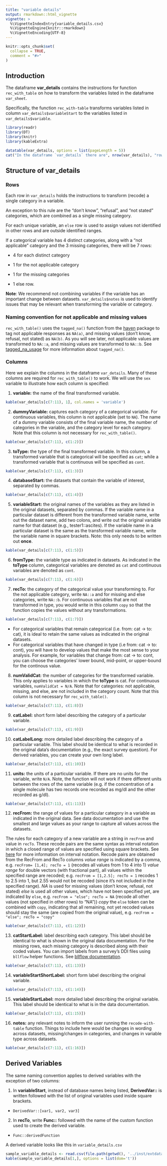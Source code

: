 ```yaml
---
title: "variable details"
output: rmarkdown::html_vignette
vignette: >
  %\VignetteIndexEntry{variable_details.csv}     
  %\VignetteEngine{knitr::rmarkdown} 
  %\VignetteEncoding{UTF-8}
---
```


```r
knitr::opts_chunk$set(
  collapse = TRUE,
  comment = "#>"
)
```

## Introduction

The dataframe **var_details** contains the instructions for function `rec_with_table` on how to transform the variables listed in the dataframe `var_sheet`.

Specifically, the function `rec_with-table` transforms variables listed in column `var_details$variableStart` to the variables listed in `var_details$variable`. 

```r
library(readr)
library(DT)
library(knitr)
library(kableExtra)

datatable(var_details, options = list(pageLength = 5))
cat("In the dataframe `var_details` there are", nrow(var_details), "rows and", ncol(var_details), "columns", "\n\n")
```

## Structure of var_details


### Rows

Each row in `var_details` holds the instructions to transform (recode) a single category in a variable.

An exception to this rule are the "don't know", "refusal", and "not stated" categories, which are combined as a single missing category.

For each unique variable, an `else` row is used to assign values not identified in other rows and are outside identified ranges.

If a categorical variable has 4 distinct categories, along with a "not applicable" category and the 3 missing categories, there will be 7 rows: 

+ 4 for each distinct category

+ 1 for the not applicable category

+ 1 for the missing categories

+ 1 else row.

**Note**: We recommend not combining variables if the variable has an important change between datasets. `var_details$notes` is used to identify issues that may be relevant when transforming the variable or category.

### Naming convention for not applicable and missing values

`rec_with_table()` uses the `tagged_na()` function from the [haven](https://www.rdocumentation.org/packages/haven/versions/2.1.1) package to tag not applicable responses as `NA(a)`, and missing values (don't know, refusal, not stated) as `NA(b)`. As you will see later, not applicable values are transformed to `NA::a`, and missing values are transformed to `NA::b`. See [tagged_na_usage](tagged_na_usage.html) for more information about `tagged_na()`.

### Columns

Here we explain the columns in the dataframe `var_details`. Many of these columns are required for `rec_with_table()` to work. We will use the `sex` variable to illustrate how each column is specified:

1. **variable:** the name of the final transformed variable.

```r
kable(var_details[c(7:11), 1], col.names = 'variable')
```

2. **dummyVariable:** captures each category of a categorical variable. For continuous variables, this column is not applicable (set to `NA`).  The name of a dummy variable consists of the final variable name, the number of categories in the variable, and the category level for each category. Note that this column is not necessary for `rec_with_table()`.

```r
kable(var_details[c(7:11), c(1:2)])
```

3. **toType:** the type of the final transformed variable. In this column, a transformed variable that is categorical will be specified as `cat`; while a transformed variable that is continuous will be specified as `cont`.

```r
kable(var_details[c(7:11), c(1:3)])
```

4. **databaseStart:** the datasets that contain the variable of interest, separated by commas.

```r
kable(var_details[c(7:11), c(1:4)])
```

5. **variableStart:** the original names of the variables as they are listed in the original datasets, separated by commas. If the variable name in a particular dataset is different from the transformed variable name, write out the dataset name, add two colons, and write out the original variable name for that dataset (e.g., tester1::ascites). If the variable name in a particular dataset is the same as the transformed variable name, write the variable name in square brackets. Note: this only needs to be written out **once**.

```r
kable(var_details[c(7:11), c(1:5)])
```

6. **fromType:** the variable type as indicated in datasets. As indicated in the **toType** column, categorical variables are denoted as `cat` and continuous variables are denoted as `cont`.

```r
kable(var_details[c(7:11), c(1:6)])
```

7. **recTo:** the category of the categorical value your transforming to. For the not applicable category, write `NA::a` and for missing and else categories, write `NA::b`. For continuous variables that are not transformed in type, you would write in this column `copy` so that the function copies the values without any transformations.

```r
kable(var_details[c(7:11), c(1:7)])
```

+ For categorical variables that remain categorical (i.e. from: cat -> to: cat), it is ideal to retain the same values as indicated in the original datasets.
+ For categorical variables that have changed in type (i.e from: cat -> to: cont), you will have to develop values that make the most sense to your analysis. For example, for variables that change from: cat -> to: cont, you can choose the categories' lower bound, mid-point, or upper-bound for the continous value.

8. **numValidCat:** the number of categories for the transformed variable. This only applies to variables in which the **toType** is cat. For continuous variables, `numValidCat = N/A`. Note that for categories: not applicable, missing, and else, are not included in the category count. Note that this column is not necessary for `rec_with_table()`.

```r
kable(var_details[c(7:11), c(1:8)])
```

9. **catLabel:** short form label describing the category of a particular variable.

```r
kable(var_details[c(7:11), c(1:9)])
```

10. **catLabelLong:** more detailed label describing the category of a particular variable. This label should be identical to what is recorded in the original data's documentation (e.g., the exact survey question). For derived variables, you can create your own long label.

```r
kable(var_details[c(7:11), c(1:10)])
```

11. **units:** the units of a particular variable. If there are no units for the variable, write `N/A`. Note, the function will not work if there different units between the rows of the same variable (e.g. if the concentration of a single molecule has two records one recorded as mg/dl and the other recorded as g/dl).

```r
kable(var_details[c(7:11), c(1:11)])
```

12. **recFrom:** the range of values for a particular category in a variable as indicated in the original data. See data documentation and use the smallest and large values as your range to capture all values across the datasets. 

The rules for each category of a new variable are a string in `recFrom` and value in `recTo`. These recode pairs are the same syntax as interval notation in which a closed range of values are specified using square brackets. See [here](https://en.wikipedia.org/wiki/Interval_(mathematics)#Notations_for_intervals) for more information on interval notation. Recode pairs are obtained from the RecFrom and RecTo columns
  *value range* is indicated by a comma, e.g. `recFrom= [1,4]; recTo = 1` (recodes all values from 1 to 4 into 1}
  *value range* for double vectors (with fractional part), all values within the specified range are recoded; e.g. `recFrom = [1,2.5]; recTo = 1` recodes 1 to 2.5 into 1, but 2.55 would not be recoded (since it's not included in the specified range).
  *NA* is used for missing values (don't know, refusal, not stated)
  *else* is used all other values, which have not been specified yet, are indicated by `else`, e.g. `recFrom = "else"; recTo = NA` (recode all other values (not specified in other rows) to "NA")}
  *copy* the `else` token can be combined with `copy`, indicating that all remaining, not yet recoded values should stay the same (are copied from the original value), e.g. `recFrom = "else"; recTo = "copy"`
  

```r
kable(var_details[c(7:11), c(1:12)])
```

13. **catStartLabel:** label describing each category. This label should be identical to what is shown in the original data documentation. For the missing rows, each missing category is described along with their coded values. You can import labels from a survey's DDI files using `bllflow` helper functions. See [bllflow documentation](http://bllflow.projectbiglife.ca).

```r
kable(var_details[c(7:11), c(1:13)])
```

14. **variableStartShortLabel:** short form label describing the original variable.

```r
kable(var_details[c(7:11), c(1:14)])
```

15. **variableStartLabel:** more detailed label describing the original variable. This label should be identical to what is in the data documentation.

```r
kable(var_details[c(7:11), c(1:15)])
```

16. **notes:** any relevant notes to inform the user running the `recode-with-table` function. Things to include here would be changes in wording across datasets, missing/changes in categories, and changes in variable type across datasets.

```r
kable(var_details[c(7:11), c(1:16)])
```

## Derived Variables

The same naming convention applies to derived variables with the exception of two columns:

1. In **variableStart**, instead of database names being listed, **DerivedVar::** is written followed with the list of original variables used inside square brackets. 
+ `DerivedVar::[var1, var2, var3]`

2. In **recTo**, write **Func::** followed with the name of the custom function used to create the derived variable.
+ `Func::derivedFunction`

A derived variable looks like this in `variable_details.csv`

```r
sample_variable_details <- read.csv(file.path(getwd(), '../inst/extdata/sample_variable_details.csv'))
kable(sample_variable_details[1,], options = list(dom='t'))
```
